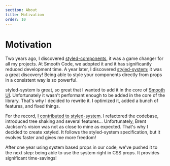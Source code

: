 ```yaml
---
section: About
title: Motivation
order: 10
---
```


# Motivation

Two years ago, I discovered [styled-components](https://styled-components.com), it was a game changer for all my projects. At Smooth Code, we adopted it and it has significantly reduced development time. A year later, I discovered [styled-system](https://github.com/styled-system/styled-system); it was a great discovery! Being able to style your components directly from props in a consistent way is so powerful.

styled-system is great, so great that I wanted to add it in the core of [Smooth UI](https://smooth-ui.smooth-code.com). Unfortunately it wasn't performant enough to be added in the core of the library. That's why I decided to rewrite it. I optimized it, added a bunch of features, and fixed things.

For the record, [I contributed to styled-system](https://github.com/styled-system/styled-system/pull/479). I refactored the codebase, introduced tree shaking and several features... Unfortunately, Brent Jackson's vision was not as close to mine as expected. That's why I decided to create xstyled. It follows the styled-system specification, but it evolves faster and gives me more freedom!

After one year using system based props in our code, we've pushed it to the next step: being able to use the system right in CSS props. It provides significant time-savings!

